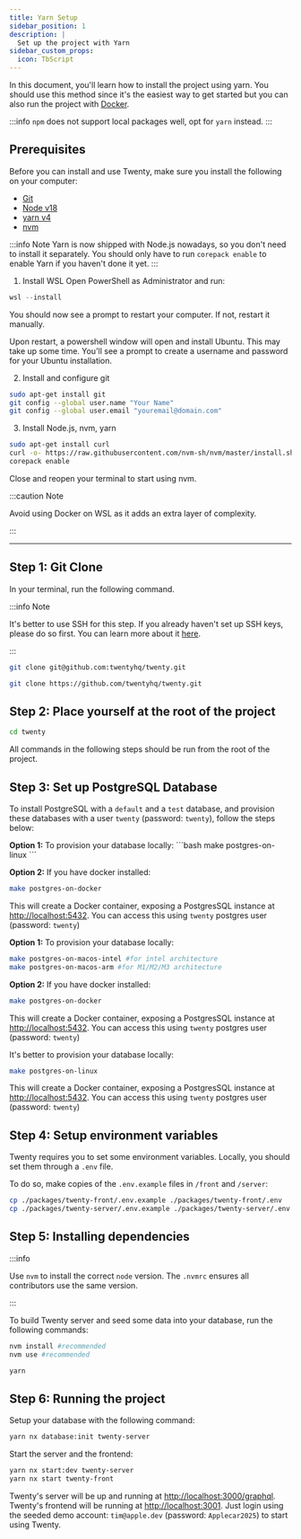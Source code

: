 ```yaml
---
title: Yarn Setup
sidebar_position: 1
description: |
  Set up the project with Yarn
sidebar_custom_props:
  icon: TbScript
---
```


In this document, you'll learn how to install the project using yarn. You should use this method since it's the easiest way to get started but you can also run the project with [Docker](/contributor/local-setup/docker-setup).  

:::info
`npm` does not support local packages well, opt for `yarn` instead.
:::

## Prerequisites

<Tabs>
<TabItem value="yarn" label="Linux and MacOS" default>

Before you can install and use Twenty, make sure you install the following on your computer:
- [Git](https://git-scm.com/book/en/v2/Getting-Started-Installing-Git)
- [Node v18](https://nodejs.org/en/download) 
- [yarn v4](https://yarnpkg.com/getting-started/install)
- [nvm](https://github.com/nvm-sh/nvm/blob/master/README.md)

:::info Note
Yarn is now shipped with Node.js nowadays, so you don't need to install it separately.
You should only have to run `corepack enable` to enable Yarn if you haven't done it yet.
:::

</TabItem>

<TabItem value="wsl" label="Windows (WSL)" >

1. Install WSL
Open PowerShell as Administrator and run:

```powershell
wsl --install
```
You should now see a prompt to restart your computer. If not, restart it manually.

Upon restart, a powershell window will open and install Ubuntu. This may take up some time.
You'll see a prompt to create a username and password for your Ubuntu installation.

2. Install and configure git

```bash
sudo apt-get install git
git config --global user.name "Your Name"
git config --global user.email "youremail@domain.com"
```

3. Install Node.js, nvm, yarn
```bash
sudo apt-get install curl
curl -o- https://raw.githubusercontent.com/nvm-sh/nvm/master/install.sh | bash
corepack enable
```
Close and reopen your terminal to start using nvm. 

:::caution Note

Avoid using Docker on WSL as it adds an extra layer of complexity.

:::

</TabItem>
</Tabs>

---

## Step 1: Git Clone

In your terminal, run the following command. 

:::info Note

It's better to use SSH for this step. If you already haven't set up SSH keys, please do so first. You can learn more about it [here](https://docs.github.com/en/authentication/connecting-to-github-with-ssh/about-ssh). 

:::

<Tabs>
<TabItem value="ssh" label="SSH (Recommended)" default>

```bash
git clone git@github.com:twentyhq/twenty.git
```
</TabItem>
<TabItem value="https" label="HTTPS" >

```bash
git clone https://github.com/twentyhq/twenty.git
```

</TabItem>
</Tabs>

## Step 2: Place yourself at the root of the project

```bash
cd twenty
```

All commands in the following steps should be run from the root of the project.


## Step 3: Set up PostgreSQL Database
To install PostgreSQL with a `default` and a `test` database, and provision these databases with a user `twenty` (password: `twenty`), follow the steps below:

<Tabs>
<TabItem value="linux" label="Linux" default>
<b>Option 1:</b> To provision your database locally:
```bash
make postgres-on-linux
```

<b>Option 2:</b> If you have docker installed:
```bash
make postgres-on-docker
```
This will create a Docker container, exposing a PostgresSQL instance at [http://localhost:5432](http://localhost:5432).
You can access this using `twenty` postgres user (password: `twenty`)
  </TabItem>
  <TabItem value="mac-os" label="Mac OS" default>

<b>Option 1:</b> To provision your database locally:
```bash
make postgres-on-macos-intel #for intel architecture
make postgres-on-macos-arm #for M1/M2/M3 architecture
```

<b>Option 2:</b> If you have docker installed:
```bash
make postgres-on-docker
```
This will create a Docker container, exposing a PostgresSQL instance at [http://localhost:5432](http://localhost:5432).
You can access this using `twenty` postgres user (password: `twenty`)

  </TabItem>
  <TabItem value="wsl" label="Windows (WSL)">

It's better to provision your database locally:
```bash
make postgres-on-linux
```
This will create a Docker container, exposing a PostgresSQL instance at [http://localhost:5432](http://localhost:5432).
You can access this using `twenty` postgres user (password: `twenty`)
  </TabItem>
</Tabs>


## Step 4: Setup environment variables

Twenty requires you to set some environment variables. Locally, you should set them through a `.env` file.

To do so, make copies of the `.env.example` files in `/front` and `/server`:
```bash
cp ./packages/twenty-front/.env.example ./packages/twenty-front/.env
cp ./packages/twenty-server/.env.example ./packages/twenty-server/.env
```

## Step 5: Installing dependencies

:::info

Use `nvm` to install the correct `node` version. The `.nvmrc` ensures all contributors use the same version.

:::

To build Twenty server and seed some data into your database, run the following commands:
```bash
nvm install #recommended
nvm use #recommended

yarn
```

## Step 6: Running the project

Setup your database with the following command:
```bash
yarn nx database:init twenty-server
```

Start the server and the frontend:
```bash
yarn nx start:dev twenty-server
yarn nx start twenty-front
```

Twenty's server will be up and running at [http://localhost:3000/graphql](http://localhost:3000/graphql).
Twenty's frontend will be running at [http://localhost:3001](http://localhost:3001). Just login using the seeded demo account: `tim@apple.dev` (password: `Applecar2025`) to start using Twenty.


